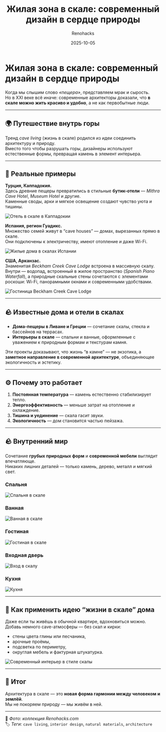﻿---
title: "Жилая зона в скале: современный дизайн в сердце природы"
description: "Реальные примеры домов и интерьеров, встроенных в скалу: спальни, ванные и гостиные, вдохновлённые природой. Как архитекторы создают комфорт прямо в камне."
date: 2025-10-05
tags: ["дизайн", "архитектура", "интерьер", "природа", "в скале"]
cover: "/images/cave-living/cover.png"
author: "Renohacks"
translationOf: "cave-living"
draft: false
---

# Жилая зона в скале: современный дизайн в сердце природы

Когда мы слышим слово *«пещера»*, представляем мрак и сырость.  
Но в XXI веке всё иначе: современные архитекторы доказали, что **в скале можно жить красиво и удобно**, а не как первобытные люди.

---

## 🌍 Путешествие внутрь горы

Тренд *cave living* (жизнь в скале) родился из идеи соединить архитектуру и природу.  
Вместо того чтобы разрушать горы, дизайнеры используют естественные формы, превращая камень в элемент интерьера.

---

## 🏡 Реальные примеры

**Турция, Каппадокия.**  
Здесь древние пещеры превратились в стильные **бутик-отели** — *Mithra Cave Hotel*, *Museum Hotel* и другие.  
Каменные своды, арки и мягкое освещение создают чувство уюта и тишины.

![Отель в скале в Каппадокии](/images/cave-living/cappadocia-hotel.png)

**Испания, регион Гуадикс.**  
Множество семей живут в “cave houses” — домах, вырезанных прямо в скале.  
Они подключены к электричеству, имеют отопление и даже Wi-Fi.

![Жилые дома в скалах Испании](/images/cave-living/spain-houses.png)

**США, Арканзас.**  
Знаменитая *Beckham Creek Cave Lodge* встроена в массивную скалу.  
Внутри — водопад, встроенный в жилое пространство (*Spanish Piano Waterfall*), а природные скальные стены сочетаются с элементами роскоши: Wi-Fi, панорамными окнами и современными удобствами.

![Гостиница Beckham Creek Cave Lodge](/images/cave-living/modern-cave-house.png)

---

## 🪨 Известные дома и отели в скалах

- **Домa-пещеры в Ливане и Греции** — сочетание скалы, стекла и бассейнов на террасах.
- **Интерьеры в скале** — спальни и ванные, оформленные с уважением к природным формам и текстурам камня.

Эти проекты доказывают, что жизнь “в камне” — не экзотика, а **заметное направление в современной архитектуре**, объединяющее экологичность и эстетику.

---

## ⚙️ Почему это работает

1. **Постоянная температура** — камень естественно стабилизирует тепло.
2. **Энергоэффективность** — меньше затрат на отопление и охлаждение.
3. **Тишина и уединение** — скала гасит звуки.
4. **Экологичность** — дом становится частью пейзажа.

---

## 🪨 Внутренний мир

Сочетание **грубых природных форм** и **современной мебели** выглядит впечатляюще.  
Никаких лишних деталей — только камень, дерево, металл и мягкий свет.

### Спальня
![Спальня в скале](/images/cave-living/bedroom.png)

### Ванная
![Ванная в скале](/images/cave-living/bathroom.png)

### Гостиная
![Гостиная в скале](/images/cave-living/living-room.png)

### Входная дверь
![Вход в скалу](/images/cave-living/entrance.png)

### Кухня
![Кухня](/images/cave-living/kitchen.png)

---

## 🧱 Как применить идею “жизни в скале” дома

Даже если ты живёшь в обычной квартире, вдохновиться можно.  
Добавь немного cave-атмосферы — без скал и кирки:

- стены цвета глины или песчаника,
- арочные проёмы,
- подсветка по периметру,
- округлая мебель и фактурная штукатурка.

![Современный интерьер в стиле скалы](/images/cave-living/cave-inspired-interior.png)

---

## 🌄 Итог

Архитектура в скале — это **новая форма гармонии между человеком и землёй**.  
Мы не покоряем природу — мы живём в ней.

---

📸 *Фото: коллекция Renohacks.com*  
🏷️ *Теги:* `cave living`, `interior design`, `natural materials`, `architecture`

